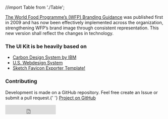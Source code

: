 //import Table from './Table';

<Meta title="Documentation/Colours" subtitle="dasdas" />

[The World Food Programme’s (WFP) Branding Guidance](http://brand.manuals.wfp.org) was published first in 2009 and has now been effectively implemented across the organization, strengthening WFP’s brand image through consistent representation. This new version shall reflect the changes in technology.

### The UI Kit is be heavily based on

- [Carbon Design System by IBM](https://github.com/carbon-design-system/carbon-components)
- [U.S. Webdesign System](https://designsystem.digital.gov/page-templates)
- [Sketch Favicon Exporter Template!](https://github.com/frederik-jacques/sketch-favicon-exporter-template)

### Contributing

Development is made on a GitHub repository. Feel free create an Issue or
submit a pull request.{' '}
[Project on GitHub](https://github.com/wfp/ui)

<iframe
  title="GitHub Like"
  src="https://ghbtns.com/github-btn.html?user=wfp&repo=ui&type=star&count=true&size=large"
  frameBorder="0"
  scrolling="0"
  width="160px"
  height="30px"
/>

### NPM

npm is a package manager for the JavaScript programming language. All
versions of the UI Kit will be published there.
[View package on npm](https://www.npmjs.com/package/@wfp/ui)


<ColourDocs />

<Color color="support-01" />
Use the error colour to indicate an error or to focus the attention on something
which is crucial to see. Paired with a cross icon, red delivers the message that
something went wrong.

<Color color="support-02" />

Use green to indicate success state. Paired with a checkmark icon the user
knows that the operation was successfully completed.

<Color color="support-03" />

Use yellow to indicate a transient warning which is less important than an
error message. Yellow typically consists of items which require the user’s
immediate attention, or indicate a waiting period. Although this overlaps with
the use of red, yellow is more transient in nature.

### Symbolic colours

<ColorList filter="symbolic" />

### Usage

The colours can be used via JavaScript or different frameworks.

> #### Usage in JavaScript
>
> ```
> // Import colours as json (needs a json loader)
> import colors from '@wfp/ui/source/globals/data/colors.json'
>
> // Import colours as js
> import colors from '@wfp/ui/source/globals/data/colors.js'
>
> const barChartColor = colors.navy;
> ```

Setting colour variables makes it easy to reuse colours, without the hassle of updating every single Hex colour code once they change.

> #### Usage in scss
>
> ```
> // Only use variables
> @import "~@wfp/ui/source/globals/scss/vars";
>
> body {
> background: \$ui-02;
> }
> ```
